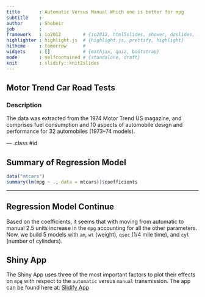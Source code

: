 ```yaml
---
title       : Automatic Versus Manual Which one is better for mpg
subtitle    : 
author      : Shobeir
job         : 
framework   : io2012        # {io2012, html5slides, shower, dzslides, ...}
highlighter : highlight.js  # {highlight.js, prettify, highlight}
hitheme     : tomorrow      # 
widgets     : []            # {mathjax, quiz, bootstrap}
mode        : selfcontained # {standalone, draft}
knit        : slidify::knit2slides
---
```


## Motor Trend Car Road Tests

### Description

The data was extracted from the 1974 Motor Trend US magazine, and comprises fuel consumption and 10 aspects of automobile design and performance for 32 automobiles (1973–74 models).

--- .class #id 

## Summary of Regression Model
```r
data("mtcars")
summary(lm(mpg ~ ., data = mtcars))$coefficients
```
---
## Regression Model Continue
Based on the coefficients, it seems that with moving from automatic to manual 2.5 units increase in the `mpg` accounting for all the other parameters. Now, we build 5 models with `am`, `wt` (weight), `qsec` (1/4 mile time), and `cyl` (number of cylinders).

## Shiny App

The Shiny App uses three of the most important factors to plot their effects on `mpg` with respect to the `automatic` versus `manual` transmission.
The app can be found here at:
[Slidify App](https://shobeir.shinyapps.io/data_product/)





